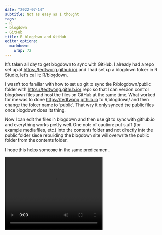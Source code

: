 ```yaml
---
date: "2022-07-14"
subtitle: Not as easy as I thought
tags:
- R
- blogdown
- GitHub
title: R blogdown and GitHub
editor_options: 
  markdown: 
    wrap: 72
---
```


It's taken all day to get blogdown to sync with GitHub. I already had a
repo set up at <https://tedtwong.github.io/> and I had set up a blogdown
folder in R Studio, let's call it: R/blogdown.

I wasn't too familiar with how to set up git to sync the
R/blogdown/public folder with <https://tedtwong.github.io/> repo so that
I can version control blogdown files and host the files on GitHub at the
same time. What worked for me was to clone <https://tedtwong.github.io>
to R/blogdown/ and then change the folder name to 'public'. That way it
only synced the public files once blogdown does its thing.

Now I can edit the files in blogdown and then use git to sync with
github.io and everything works pretty well. One note of caution: put stuff (for example media files, etc.) into the contents folder and not directly into the public folder since rebuilding the blogdown site will overwrite the public folder from the contents folder.

I hope this helps someone in the same predicament.

<video width="320" height="240" controls>
  <source src="airplane.mp4" type="video/mp4">
</video>
